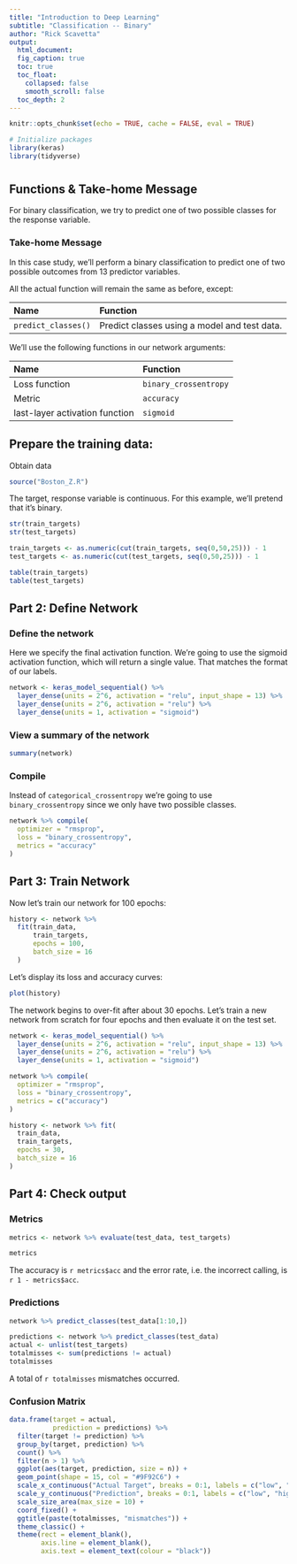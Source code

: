 ```yaml
---
title: "Introduction to Deep Learning"
subtitle: "Classification -- Binary"
author: "Rick Scavetta"
output:
  html_document:
  fig_caption: true
  toc: true
  toc_float:
    collapsed: false
    smooth_scroll: false
  toc_depth: 2
---
```


```r
knitr::opts_chunk$set(echo = TRUE, cache = FALSE, eval = TRUE)

# Initialize packages
library(keras)
library(tidyverse)
```

# {.tabset .tabset-fade .tabset-pills}

## Functions & Take-home Message

For binary classification, we try to predict one of two possible classes for the response variable.

### Take-home Message

In this case study, we'll perform a binary classification to predict one of two possible outcomes from 13 predictor variables. 

All the actual function will remain the same as before, except:

| Name                | Function              |
|:--------------------|:----------------------|
| `predict_classes()` | Predict classes using a model and test data. |

We'll use the following functions in our network arguments:

| Name                           | Function              |
|:-------------------------------|:----------------------|
| Loss function                  | `binary_crossentropy` |
| Metric                         | `accuracy`            |
| last-layer activation function | `sigmoid`             |

## Prepare the training data:

Obtain data

```r
source("Boston_Z.R")
```


The target, response variable is continuous. For this example, we'll pretend that it's binary.

```r
str(train_targets)
str(test_targets)
```

```r

train_targets <- as.numeric(cut(train_targets, seq(0,50,25))) - 1
test_targets <- as.numeric(cut(test_targets, seq(0,50,25))) - 1

table(train_targets)
table(test_targets)

```

## Part 2: Define Network

### Define the network

Here we specify the final activation function. We're going to use the sigmoid activation function, which will return a single value. That matches the format of our labels.

```r
network <- keras_model_sequential() %>% 
  layer_dense(units = 2^6, activation = "relu", input_shape = 13) %>% 
  layer_dense(units = 2^6, activation = "relu") %>% 
  layer_dense(units = 1, activation = "sigmoid")
```

### View a summary of the network

```r
summary(network)
```

### Compile

Instead of `categorical_crossentropy` we're going to use `binary_crossentropy` since we only have two possible classes.

```r
network %>% compile(
  optimizer = "rmsprop",
  loss = "binary_crossentropy",
  metrics = "accuracy"
)
```

## Part 3: Train Network

Now let's train our network for 100 epochs:

```r
history <- network %>% 
  fit(train_data,
      train_targets,
      epochs = 100,
      batch_size = 16
  )
```

Let's display its loss and accuracy curves:

```r
plot(history)
```


The network begins to over-fit after about 30 epochs. Let's train a new network from scratch for four epochs and then evaluate it on the test set.

```r
network <- keras_model_sequential() %>% 
  layer_dense(units = 2^6, activation = "relu", input_shape = 13) %>% 
  layer_dense(units = 2^6, activation = "relu") %>% 
  layer_dense(units = 1, activation = "sigmoid")

network %>% compile(
  optimizer = "rmsprop",
  loss = "binary_crossentropy",
  metrics = c("accuracy")
)

history <- network %>% fit(
  train_data,
  train_targets,
  epochs = 30,
  batch_size = 16
)
```

## Part 4: Check output

### Metrics

```r
metrics <- network %>% evaluate(test_data, test_targets)
```

```r
metrics
```

The accuracy is `r metrics$acc` and the error rate, i.e. the incorrect calling, is `r 1 - metrics$acc`.

### Predictions

```r
network %>% predict_classes(test_data[1:10,])
```

```r
predictions <- network %>% predict_classes(test_data)
actual <- unlist(test_targets)
totalmisses <- sum(predictions != actual)
totalmisses
```

A total of `r totalmisses` mismatches occurred.

### Confusion Matrix

```r
data.frame(target = actual,
           prediction = predictions) %>% 
  filter(target != prediction) %>% 
  group_by(target, prediction) %>%
  count() %>%
  filter(n > 1) %>% 
  ggplot(aes(target, prediction, size = n)) +
  geom_point(shape = 15, col = "#9F92C6") +
  scale_x_continuous("Actual Target", breaks = 0:1, labels = c("low", "high")) +
  scale_y_continuous("Prediction", breaks = 0:1, labels = c("low", "high")) +
  scale_size_area(max_size = 10) +
  coord_fixed() +
  ggtitle(paste(totalmisses, "mismatches")) +
  theme_classic() +
  theme(rect = element_blank(),
        axis.line = element_blank(),
        axis.text = element_text(colour = "black"))
```

